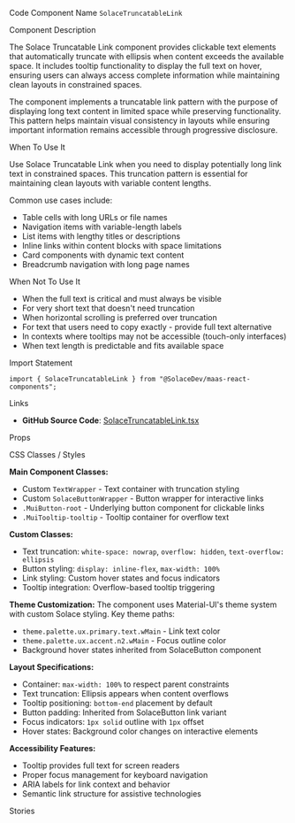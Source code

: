 
<Meta of={SolaceTruncatableLinkStories} />

<Title>Solace Truncatable Link</Title>

<Description of={SolaceTruncatableLinkStories} />

<Subtitle>Code Component Name</Subtitle>
`SolaceTruncatableLink`

<Subtitle>Component Description</Subtitle>

The Solace Truncatable Link component provides clickable text elements that automatically truncate with ellipsis when content exceeds the available space. It includes tooltip functionality to display the full text on hover, ensuring users can always access complete information while maintaining clean layouts in constrained spaces.

The component implements a truncatable link pattern with the purpose of displaying long text content in limited space while preserving functionality. This pattern helps maintain visual consistency in layouts while ensuring important information remains accessible through progressive disclosure.

<Subtitle>When To Use It</Subtitle>

Use Solace Truncatable Link when you need to display potentially long link text in constrained spaces. This truncation pattern is essential for maintaining clean layouts with variable content lengths.

Common use cases include:

- Table cells with long URLs or file names
- Navigation items with variable-length labels
- List items with lengthy titles or descriptions
- Inline links within content blocks with space limitations
- Card components with dynamic text content
- Breadcrumb navigation with long page names

<Subtitle>When Not To Use It</Subtitle>

- When the full text is critical and must always be visible
- For very short text that doesn't need truncation
- When horizontal scrolling is preferred over truncation
- For text that users need to copy exactly - provide full text alternative
- In contexts where tooltips may not be accessible (touch-only interfaces)
- When text length is predictable and fits available space

<Subtitle>Import Statement</Subtitle>

```tsx
import { SolaceTruncatableLink } from "@SolaceDev/maas-react-components";
```

<Subtitle>Links</Subtitle>

- **GitHub Source Code**: [SolaceTruncatableLink.tsx](https://github.com/SolaceDev/maas-react-components/blob/main/src/components/SolaceTruncatableLink.tsx)

<Subtitle>Props</Subtitle>

<ArgTypes of={SolaceTruncatableLinkStories} />

<Subtitle>CSS Classes / Styles</Subtitle>

**Main Component Classes:**

- Custom `TextWrapper` - Text container with truncation styling
- Custom `SolaceButtonWrapper` - Button wrapper for interactive links
- `.MuiButton-root` - Underlying button component for clickable links
- `.MuiTooltip-tooltip` - Tooltip container for overflow text

**Custom Classes:**

- Text truncation: `white-space: nowrap`, `overflow: hidden`, `text-overflow: ellipsis`
- Button styling: `display: inline-flex`, `max-width: 100%`
- Link styling: Custom hover states and focus indicators
- Tooltip integration: Overflow-based tooltip triggering

**Theme Customization:**
The component uses Material-UI's theme system with custom Solace styling. Key theme paths:

- `theme.palette.ux.primary.text.wMain` - Link text color
- `theme.palette.ux.accent.n2.wMain` - Focus outline color
- Background hover states inherited from SolaceButton component

**Layout Specifications:**

- Container: `max-width: 100%` to respect parent constraints
- Text truncation: Ellipsis appears when content overflows
- Tooltip positioning: `bottom-end` placement by default
- Button padding: Inherited from SolaceButton link variant
- Focus indicators: `1px solid` outline with `1px` offset
- Hover states: Background color changes on interactive elements

**Accessibility Features:**

- Tooltip provides full text for screen readers
- Proper focus management for keyboard navigation
- ARIA labels for link context and behavior
- Semantic link structure for assistive technologies

<Subtitle>Stories</Subtitle>

<CustomStories />
